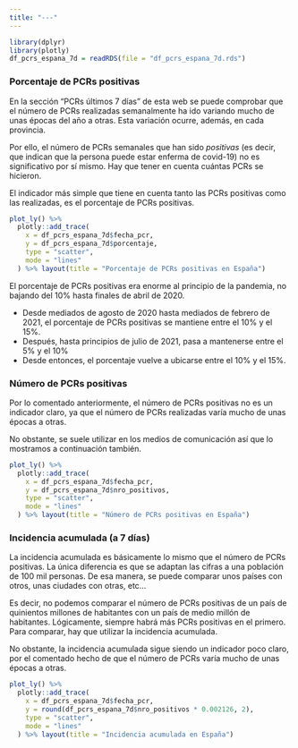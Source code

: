 ```yaml
---
title: "---"
---
```


```r
library(dplyr)
library(plotly)
df_pcrs_espana_7d = readRDS(file = "df_pcrs_espana_7d.rds")
```

### Porcentaje de PCRs positivas

En la sección "PCRs últimos 7 días" de esta web se puede comprobar que el número de PCRs realizadas semanalmente ha ido variando mucho de unas épocas del año a otras. Esta variación ocurre, además, en cada provincia.

Por ello, el número de PCRs semanales que han sido *positivas* (es decir, que indican que la persona puede estar enferma de covid-19) no es significativo por sí mismo. Hay que tener en cuenta cuántas PCRs se hicieron.

El indicador más simple que tiene en cuenta tanto las PCRs positivas como las realizadas, es el porcentaje de PCRs positivas.


```r
plot_ly() %>%
  plotly::add_trace(
    x = df_pcrs_espana_7d$fecha_pcr,
    y = df_pcrs_espana_7d$porcentaje,
    type = "scatter",
    mode = "lines"
  ) %>% layout(title = "Porcentaje de PCRs positivas en España")
```

El porcentaje de PCRs positivas era enorme al principio de la pandemia, no bajando del 10% hasta finales de abril de 2020.

* Desde mediados de agosto de 2020 hasta mediados de febrero de 2021, el porcentaje de PCRs positivas se mantiene entre el 10% y el 15%.
* Después, hasta principios de julio de 2021, pasa a mantenerse entre el 5% y el 10%
* Desde entonces, el porcentaje vuelve a ubicarse entre el 10% y el 15%.

### Número de PCRs positivas

Por lo comentado anteriormente, el número de PCRs positivas no es un indicador claro, ya que el número de PCRs realizadas varía mucho de unas épocas a otras.

No obstante, se suele utilizar en los medios de comunicación así que lo mostramos a continuación también.

```r
plot_ly() %>%
  plotly::add_trace(
    x = df_pcrs_espana_7d$fecha_pcr,
    y = df_pcrs_espana_7d$nro_positivos,
    type = "scatter",
    mode = "lines"
  ) %>% layout(title = "Número de PCRs positivas en España")
```

### Incidencia acumulada (a 7 días)

La incidencia acumulada es básicamente lo mismo que el número de PCRs positivas. La única diferencia es que se adaptan las cifras a una población de 100 mil personas. De esa manera, se puede comparar unos países con otros, unas ciudades con otras, etc...

Es decir, no podemos comparar el número de PCRs positivas de un país de quinientos millones de habitantes con un país de medio millón de habitantes. Lógicamente, siempre habrá más PCRs positivas en el primero. Para comparar, hay que utilizar la incidencia acumulada.

No obstante, la incidencia acumulada sigue siendo un indicador poco claro, por el comentado hecho de que el número de PCRs varía mucho de unas épocas a otras.

```r
plot_ly() %>%
  plotly::add_trace(
    x = df_pcrs_espana_7d$fecha_pcr,
    y = round(df_pcrs_espana_7d$nro_positivos * 0.002126, 2),
    type = "scatter",
    mode = "lines"
  ) %>% layout(title = "Incidencia acumulada en España")
```

